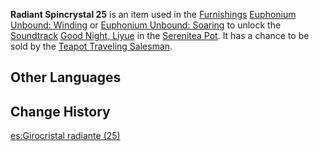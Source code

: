 {{Item Infobox
|id           = 141025
|image        = Item Radiant Spincrystal.png
|type         = Adventure Items
|group        = Radiant Spincrystals
|rarity       = 4
|invCategory  = Precious Items
|description  = This wondrous crystal contains a certain rhythm, like something beautiful woven from delicate silk. These items can be found throughout the mainland or from merchants who collect curios. The tune held within this crystal can be revivified in your [[Serenitea Pot]] using either "[[Euphonium Unbound: Winding]]" or "[[Euphonium Unbound: Soaring]]." The tune contained within this [[Radiant Spincrystal]] is "[[Good Night, Liyue]]."
|source1      = [[Chubby]]
|track        = Good Night, Liyue
}}
'''Radiant Spincrystal 25''' is an item used in the [[Furnishings]] [[Euphonium Unbound: Winding]] or [[Euphonium Unbound: Soaring]] to unlock the [[Soundtrack]] [[Good Night, Liyue]] in the [[Serenitea Pot]]. It has a chance to be sold by the [[Teapot Traveling Salesman]].

==Other Languages==
{{Other Languages
|default_hidden = 1
|en      = Radiant Spincrystal 25
|zhs     = 旋曜玉帛・其二十五
|zhs_rm  = Xuán Yào Yùbó - Qí Èrshíwǔ
|zht     = 旋曜玉帛・其二十五
|zht_rm  = Xuán Yào Yùbó - Qí Èrshíwǔ
|ja      = 旋曜玉帛・25
|ja_rm   = Sen'you Gyokuhaku - Nijuugo{{Assumed}}
|ko      = 빛나는 결정・25
|ko_rm   = Bitnaneun Gyeoljeong 25
|es      = Girocristal radiante (25)
|fr      = Gyrocristal radiant 25
|ru      = Лучистый кристалл {{tt|25|}}
|th      = Radiant Spincrystal 25
|vi      = Ngọc Thạch Âm Vang 25
|de      = Strahlender Drehkristall XXV
|id      = Radiant Spincrystal 25
|pt      = Cristal Rodopiante Radiante 25
}}

==Change History==
{{Change History|2.4}}
[[es:Girocristal radiante (25)]]